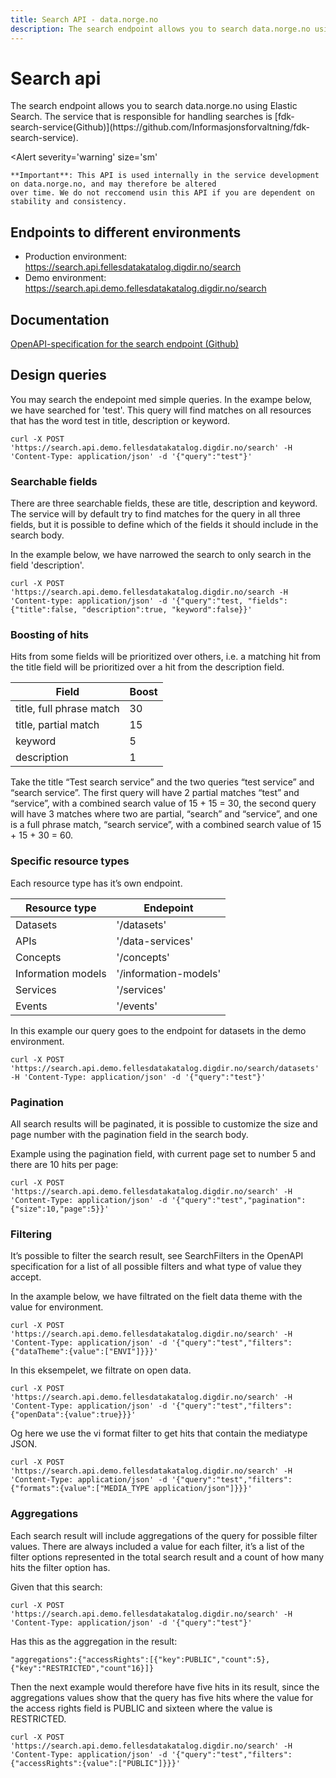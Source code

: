 ```yaml
---
title: Search API - data.norge.no
description: The search endpoint allows you to search data.norge.no using Elastic Search.
---
```


# Search api

<Ingress size='xs'>
    The search endpoint allows you to search data.norge.no using Elastic Search. The service that is responsible for
    handling searches is [fdk-search-service(Github)](https://github.com/Informasjonsforvaltning/fdk-search-service).
</Ingress>

<Alert
    severity='warning'
    size='sm'
>
    **Important**: This API is used internally in the service development on data.norge.no, and may therefore be altered
    over time. We do not reccomend usin this API if you are dependent on stability and consistency.
</Alert>

## Endpoints to different environments

- Production environment: https://search.api.fellesdatakatalog.digdir.no/search
- Demo environment: https://search.api.demo.fellesdatakatalog.digdir.no/search

## Documentation

[OpenAPI-specification for the search endpoint (Github)](https://raw.githubusercontent.com/Informasjonsforvaltning/fdk-search-service/main/openapi.yaml)

## Design queries

You may search the endepoint med simple queries. In the exampe below, we have searched for 'test'. This query will find matches on all resources that has the word test in title, description or keyword.

```Shell
curl -X POST 'https://search.api.demo.fellesdatakatalog.digdir.no/search' -H 'Content-Type: application/json' -d '{"query":"test"}'
```

### Searchable fields

There are three searchable fields, these are title, description and keyword.
The service will by default try to find matches for the query in all three fields, but it is possible to define which of the fields it should include in the search body.

In the example below, we have narrowed the search to only search in the field 'description'.

```Shell
curl -X POST 'https://search.api.demo.fellesdatakatalog.digdir.no/search -H 'Content-type: application/json' -d '{"query":"test, "fields": {"title":false, "description":true, "keyword":false}}'
```

### Boosting of hits

Hits from some fields will be prioritized over others, i.e. a matching hit from the title field will be prioritized over a hit from the description field.

| Field                    | Boost |
| ------------------------ | ----- |
| title, full phrase match | 30    |
| title, partial match     | 15    |
| keyword                  | 5     |
| description              | 1     |

Take the title “Test search service” and the two queries “test service” and “search service”. The first query will have 2 partial matches “test” and “service”, with a combined search value of 15 + 15 = 30,
the second query will have 3 matches where two are partial, “search” and “service”, and one is a full phrase match, “search service”, with a combined search value of 15 + 15 + 30 = 60.

### Specific resource types

Each resource type has it’s own endpoint.

| Resource type      | Endepoint             |
| ------------------ | --------------------- |
| Datasets           | '/datasets'           |
| APIs               | '/data-services'      |
| Concepts           | '/concepts'           |
| Information models | '/information-models' |
| Services           | '/services'           |
| Events             | '/events'             |

In this example our query goes to the endpoint for datasets in the demo environment.

```Shell
curl -X POST 'https://search.api.demo.fellesdatakatalog.digdir.no/search/datasets' -H 'Content-Type: application/json' -d '{"query":"test"}'
```

### Pagination

All search results will be paginated, it is possible to customize the size and page number with the pagination field in the search body.

Example using the pagination field, with current page set to number 5 and there are 10 hits per page:

```Shell
curl -X POST 'https://search.api.demo.fellesdatakatalog.digdir.no/search' -H 'Content-Type: application/json' -d '{"query":"test","pagination":{"size":10,"page":5}}'
```

### Filtering

It’s possible to filter the search result, see SearchFilters in the OpenAPI specification for a list of all possible filters and what type of value they accept.

In the axample below, we have filtrated on the fielt data theme with the value for environment.

```Shell
curl -X POST 'https://search.api.demo.fellesdatakatalog.digdir.no/search' -H 'Content-Type: application/json' -d '{"query":"test","filters":{"dataTheme":{value":["ENVI"]}}}'
```

In this eksempelet, we filtrate on open data.

```Shell
curl -X POST 'https://search.api.demo.fellesdatakatalog.digdir.no/search' -H 'Content-Type: application/json' -d '{"query":"test","filters":{"openData":{value":true}}}'
```

Og here we use the vi format filter to get hits that contain the mediatype JSON.

```Shell
curl -X POST 'https://search.api.demo.fellesdatakatalog.digdir.no/search' -H 'Content-Type: application/json' -d '{"query":"test","filters":{"formats":{value":["MEDIA_TYPE application/json"]}}}'
```

### Aggregations

Each search result will include aggregations of the query for possible filter values.
There are always included a value for each filter, it’s a list of the filter options represented in the total search result and a count of how many hits the filter option has.

Given that this search:

```Shell
curl -X POST 'https://search.api.demo.fellesdatakatalog.digdir.no/search' -H 'Content-Type: application/json' -d '{"query":"test"}'
```

Has this as the aggregation in the result:

```
"aggregations":{"accessRights":[{"key":PUBLIC","count":5},{"key":"RESTRICTED","count"16}]}
```

Then the next example would therefore have five hits in its result, since the aggregations values show that the query has five hits where the value for the access rights field is PUBLIC
and sixteen where the value is RESTRICTED.

```Shell
curl -X POST 'https://search.api.demo.fellesdatakatalog.digdir.no/search' -H 'Content-Type: application/json' -d '{"query":"test","filters":{"accessRights":{value":["PUBLIC"]}}}'
```
